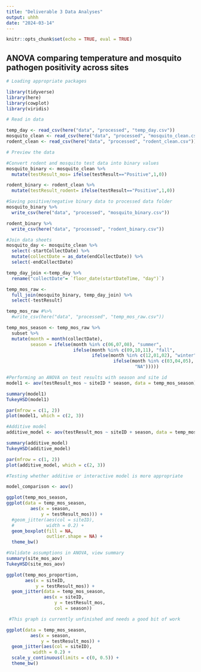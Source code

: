 ```yaml
---
title: "Deliverable 3 Data Analyses"
output: uhhh
date: "2024-03-14"
---
```

```r
knitr::opts_chunk$set(echo = TRUE, eval = TRUE)
```

## ANOVA comparing temperature and mosquito pathogen positivity across sites

```r
# Loading appropriate packages

library(tidyverse)
library(here)
library(cowplot)
library(viridis)
```

```r
# Read in data

temp_day <- read_csv(here("data", "processed", "temp_day.csv"))
mosquito_clean <- read_csv(here("data", "processed", "mosquito_clean.csv"))
rodent_clean <- read_csv(here("data", "processed", "rodent_clean.csv"))

# Preview the data
```

```r
#Convert rodent and mosquito test data into binary values
mosquito_binary <- mosquito_clean %>% 
  mutate(testResult_mos= ifelse(testResult=="Positive",1,0))

rodent_binary <- rodent_clean %>% 
  mutate(testResult_rodent= ifelse(testResult=="Positive",1,0))
```

```r
#Saving positive/negative binary data to processed data folder
mosquito_binary %>% 
  write_csv(here("data", "processed", "mosquito_binary.csv"))

rodent_binary %>% 
  write_csv(here("data", "processed", "rodent_binary.csv"))
```

```r
#Join data sheets
mosquito_day <- mosquito_clean %>% 
  select(-startCollectDate) %>% 
  mutate(collectDate = as_date(endCollectDate)) %>% 
  select(-endCollectDate) 

temp_day_join <-temp_day %>% 
  rename("collectDate"= `floor_date(startDateTime, "day")`)

temp_mos_raw <-
  full_join(mosquito_binary, temp_day_join) %>% 
  select(-testResult)

temp_mos_raw #%>% 
  #write_csv(here("data", "processed", "temp_mos_raw.csv"))

temp_mos_season <- temp_mos_raw %>% 
  subset %>% 
  mutate(month = month(collectDate),
         season = ifelse(month %in% c(06,07,08), "summer",
                         ifelse(month %in% c(09,10,11), "fall",
                                ifelse(month %in% c(12,01,02), "winter",
                                        ifelse(month %in% c(03,04,05), "spring",
                                                "NA")))))

```

```r
#Performing an ANOVA on test results with season and site id
model1 <- aov(testResult_mos ~ siteID * season, data = temp_mos_season)

summary(model1)
TukeyHSD(model1)

par(mfrow = c(1, 2))
plot(model1, which = c(2, 3))

#Additive model
additive_model <- aov(testResult_mos ~ siteID + season, data = temp_mos_season)

summary(additive_model)
TukeyHSD(additive_model)

par(mfrow = c(1, 2))
plot(additive_model, which = c(2, 3))

#Testing whether additive or interactive model is more appropriate

model_comparison <- aov()

```

```r
ggplot(temp_mos_season,
ggplot(data = temp_mos_season, 
         aes(x = season, 
             y = testResult_mos))) +
  #geom_jitter(aes(col = siteID),
  #            width = 0.2) +
  geom_boxplot(fill = NA, 
               outlier.shape = NA) +
  theme_bw()
```

```r
#Validate assumptions in ANOVA, view summary
summary(site_mos_aov)
TukeyHSD(site_mos_aov)

```

```r
ggplot(temp_mos_proportion,
       aes(x = siteID, 
           y = testResult_mos)) +
  geom_jitter(data = temp_mos_season,
              aes(x = siteID, 
                  y = testResult_mos,
                  col = season))

 #This graph is currently unfinished and needs a good bit of work 
```

```r
ggplot(data = temp_mos_season, 
         aes(x = season, 
             y = testResult_mos)) +
  geom_jitter(aes(col = siteID),
          width = 0.2) +
  scale_y_continuous(limits = c(0, 0.5)) +
  theme_bw()
```

